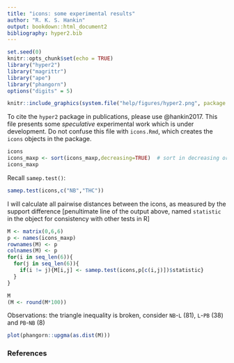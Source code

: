 ```yaml
---
title: "icons: some experimental results"
author: "R. K. S. Hankin"
output: bookdown::html_document2
bibliography: hyper2.bib
---
```



```r
set.seed(0)
knitr::opts_chunk$set(echo = TRUE)
library("hyper2")
library("magrittr")
library("ape")
library("phangorn")
options("digits" = 5)
```

```r
knitr::include_graphics(system.file("help/figures/hyper2.png", package = "hyper2"))
```

To cite the `hyper2` package in publications, please use @hankin2017.
This file presents some _speculative_ experimental work which is under
development.  Do not confuse this file with `icons.Rmd`, which creates
the `icons` objects in the package.


```r
icons
icons_maxp <- sort(icons_maxp,decreasing=TRUE)  # sort in decreasing order
icons_maxp
```

Recall `samep.test()`:


```r
samep.test(icons,c("NB","THC"))
```

I will calculate all pairwise distances between the icons, as measured
by the support difference [penultimate line of the output above, named
`statistic` in the object for consistency with other tests in R]


```r
M <- matrix(0,6,6)
p <- names(icons_maxp)
rownames(M) <- p
colnames(M) <- p
for(i in seq_len(6)){
  for(j in seq_len(6)){
    if(i != j){M[i,j] <- samep.test(icons,p[c(i,j)])$statistic}
  }
}
```


```r
M
(M <- round(M*100))
```


Observations: the triangle inequality is broken, consider `NB`-`L`
(81), `L`-`PB` (38) and `PB`-`NB` (8)


```r
plot(phangorn::upgma(as.dist(M)))
```


### References {-}
